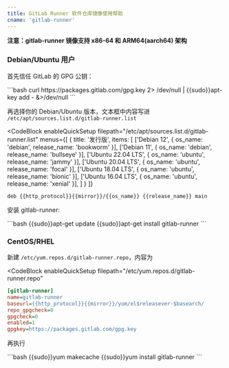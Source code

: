 ```yaml
---
title: GitLab Runner 软件仓库镜像使用帮助
cname: 'gitlab-runner'
---
```


**注意：gitlab-runner 镜像支持 x86-64 和 ARM64(aarch64) 架构**

### Debian/Ubuntu 用户

首先信任 GitLab 的 GPG 公钥：

<CodeBlock>
```bash
curl https://packages.gitlab.com/gpg.key 2> /dev/null | {{sudo}}apt-key add - &>/dev/null
```
</CodeBlock>

再选择你的 Debian/Ubuntu 版本，文本框中内容写进 `/etc/apt/sources.list.d/gitlab-runner.list`

<CodeBlock
  enableQuickSetup
  filepath="/etc/apt/sources.list.d/gitlab-runner.list"
  menus={[
    {
      title: '发行版',
      items: [
        ['Debian 12', { os_name: 'debian', release_name: 'bookworm' }],
        ['Debian 11', { os_name: 'debian', release_name: 'bullseye' }],
        ['Ubuntu 22.04 LTS', { os_name: 'ubuntu', release_name: 'jammy' }],
        ['Ubuntu 20.04 LTS', { os_name: 'ubuntu', release_name: 'focal' }],
        ['Ubuntu 18.04 LTS', { os_name: 'ubuntu', release_name: 'bionic' }],
        ['Ubuntu 16.04 LTS', { os_name: 'ubuntu', release_name: 'xenial' }],
      ]
    }
  ]}
>

```properties
deb {{http_protocol}}{{mirror}}/{{os_name}} {{release_name}} main
```

</CodeBlock>


安装 gitlab-runner:

<CodeBlock>
```bash
{{sudo}}apt-get update
{{sudo}}apt-get install gitlab-runner
```
</CodeBlock>

### CentOS/RHEL

新建 `/etc/yum.repos.d/gitlab-runner.repo`，内容为


<CodeBlock
  enableQuickSetup
  filepath="/etc/yum.repos.d/gitlab-runner.repo"
>

```ini
[gitlab-runner]
name=gitlab-runner
baseurl={{http_protocol}}{{mirror}}/yum/el$releasever-$basearch/
repo_gpgcheck=0
gpgcheck=0
enabled=1
gpgkey=https://packages.gitlab.com/gpg.key
```

</CodeBlock>

再执行

<CodeBlock>
```bash
{{sudo}}yum makecache
{{sudo}}yum install gitlab-runner
```
</CodeBlock>
